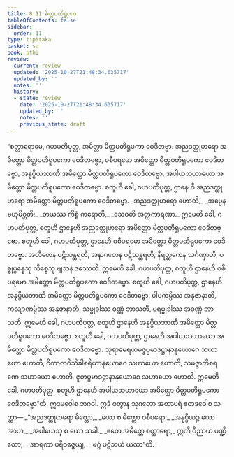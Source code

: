 ```yaml
---
title: 8.11 မိတ္တပတိရူပက
tableOfContents: false
sidebar:
  order: 11
type: tipitaka
basket: su
book: pthi
review:
  current: review
  updated: '2025-10-27T21:48:34.635717'
  updated_by: ''
  notes: ''
  history:
  - state: review
    date: '2025-10-27T21:48:34.635717'
    updated_by: ''
    notes: ''
    previous_state: draft
---
```



<ReviewStatus review={frontmatter.review} showDetails={true} />

<HypothesisAnnotation frontmatter={frontmatter} />

<DynamicBreadcrumb />

<Division number="254" book="pthi" e="ch" v="8" p="151">

<Paragraph number="602" book="pthi">
“စတ္တာရောမေ, ဂဟပတိပုတ္တ, အမိတ္တာ မိတ္တပတိရူပကာ ဝေဒိတဗ္ဗာ. အညဒတ္ထုဟရော အမိတ္တော မိတ္တပတိရူပကော ဝေဒိတဗ္ဗော, ဝစီပရမော အမိတ္တော မိတ္တပတိရူပကော ဝေဒိတဗ္ဗော, အနုပ္ပိယဘာဏီ အမိတ္တော မိတ္တပတိရူပကော ဝေဒိတဗ္ဗော, အပါယသဟာယော အမိတ္တော မိတ္တပတိရူပကော ဝေဒိတဗ္ဗော.
</Paragraph>

</Division>
<Division number="255" book="pthi" e="ch" v="8" p="151">

<Paragraph number="603" book="pthi">
စတူဟိ ခေါ, ဂဟပတိပုတ္တ, ဌာနေဟိ အညဒတ္ထုဟရော အမိတ္တော မိတ္တပတိရူပကော ဝေဒိတဗ္ဗော.
</Paragraph>

<Paragraph number="604" type="verses" book="pthi">
_အညဒတ္ထုဟရော ဟောတိ,_  
_အပ္ပေန ဗဟုမိစ္ဆတိ;_  
_ဘယဿ ကိစ္စံ ကရောတိ,_  
_သေဝတိ အတ္ထကာရဏာ._  

</Paragraph>

<Paragraph number="605" book="pthi">
ဣမေဟိ ခေါ, ဂဟပတိပုတ္တ, စတူဟိ ဌာနေဟိ အညဒတ္ထုဟရော အမိတ္တော မိတ္တပတိရူပကော ဝေဒိတဗ္ဗော.
</Paragraph>

</Division>
<Division number="256" book="pthi" e="ch" v="8" p="151">

<Paragraph number="606" book="pthi">
စတူဟိ ခေါ, ဂဟပတိပုတ္တ, ဌာနေဟိ ဝစီပရမော အမိတ္တော မိတ္တပတိရူပကော ဝေဒိတဗ္ဗော. အတီတေန ပဋိသန္ထရတိ, အနာဂတေန ပဋိသန္ထရတိ, နိရတ္ထကေန သင်္ဂဏှာတိ, ပစ္စုပ္ပန္နေသု ကိစ္စေသု ဗျသနံ ဒဿေတိ. ဣမေဟိ ခေါ, ဂဟပတိပုတ္တ, စတူဟိ ဌာနေဟိ ဝစီပရမော အမိတ္တော မိတ္တပတိရူပကော ဝေဒိတဗ္ဗော.
</Paragraph>

</Division>
<Division number="257" book="pthi" e="ch" v="8" p="151">

<Paragraph number="607" book="pthi">
စတူဟိ ခေါ, ဂဟပတိပုတ္တ, ဌာနေဟိ အနုပ္ပိယဘာဏီ အမိတ္တော မိတ္တပတိရူပကော ဝေဒိတဗ္ဗော. ပါပကမ္ပိဿ အနုဇာနာတိ, ကလျာဏမ္ပိဿ အနုဇာနာတိ, သမ္မုခါဿ ဝဏ္ဏံ ဘာသတိ, ပရမ္မုခါဿ အဝဏ္ဏံ ဘာသတိ. ဣမေဟိ ခေါ, ဂဟပတိပုတ္တ, စတူဟိ ဌာနေဟိ အနုပ္ပိယဘာဏီ အမိတ္တော မိတ္တပတိရူပကော ဝေဒိတဗ္ဗော.
</Paragraph>

</Division>
<Division number="258" book="pthi" e="ch" v="8" p="152">

<Paragraph number="608" book="pthi">
စတူဟိ ခေါ, ဂဟပတိပုတ္တ, ဌာနေဟိ အပါယသဟာယော အမိတ္တော မိတ္တပတိရူပကော ဝေဒိတဗ္ဗော. သုရာမေရယမဇ္ဇပ္ပမာဒဋ္ဌာနာနုယောဂေ သဟာယော ဟောတိ, ဝိကာလဝိသိခါစရိယာနုယောဂေ သဟာယော ဟောတိ, သမဇ္ဇာဘိစရဏေ သဟာယော ဟောတိ, ဇူတပ္ပမာဒဋ္ဌာနာနုယောဂေ သဟာယော ဟောတိ. ဣမေဟိ ခေါ, ဂဟပတိပုတ္တ, စတူဟိ ဌာနေဟိ အပါယသဟာယော အမိတ္တော မိတ္တပတိရူပကော ဝေဒိတဗ္ဗော”တိ.
</Paragraph>

</Division>
<Division number="259" book="pthi" e="ch" v="8" p="152">

<Paragraph number="609" book="pthi">
ဣဒမဝေါစ ဘဂဝါ. ဣဒံ ဝတွာန သုဂတော အထာပရံ ဧတဒဝေါစ သတ္ထာ—
</Paragraph>

<Paragraph number="610" type="verses" book="pthi">
_“အညဒတ္ထုဟရော မိတ္တော,_  
_ယော စ မိတ္တော ဝစီပရော;_  
_အနုပ္ပိယဉ္စ ယော အာဟ,_  
_အပါယေသု စ ယော သခါ._  

</Paragraph>

<Paragraph number="611" type="verses" book="pthi">
_ဧတေ အမိတ္တေ စတ္တာရော,_  
ဣတိ ဝိညာယ ပဏ္ဍိတော;_  
_အာရကာ ပရိဝဇ္ဇေယျ,_  
_မဂ္ဂံ ပဋိဘယံ ယထာ”တိ._
</Paragraph>
</Division>